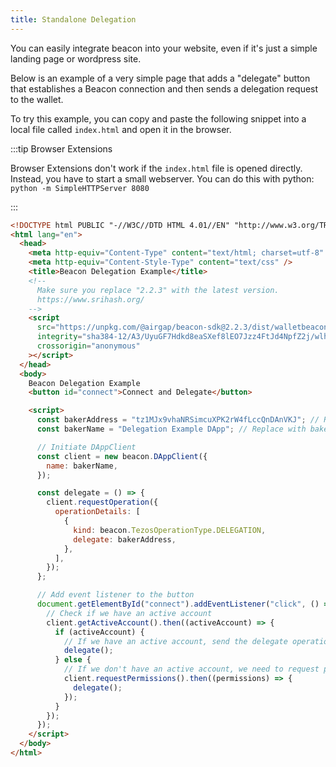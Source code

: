 ```yaml
---
title: Standalone Delegation
---
```


You can easily integrate beacon into your website, even if it's just a simple landing page or wordpress site.

Below is an example of a very simple page that adds a "delegate" button that establishes a Beacon connection and then sends a delegation request to the wallet.

To try this example, you can copy and paste the following snippet into a local file called `index.html` and open it in the browser.

:::tip Browser Extensions

Browser Extensions don't work if the `index.html` file is opened directly. Instead, you have to start a small webserver.
You can do this with python: `python -m SimpleHTTPServer 8080`

:::

```html
<!DOCTYPE html PUBLIC "-//W3C//DTD HTML 4.01//EN" "http://www.w3.org/TR/html4/strict.dtd">
<html lang="en">
  <head>
    <meta http-equiv="Content-Type" content="text/html; charset=utf-8" />
    <meta http-equiv="Content-Style-Type" content="text/css" />
    <title>Beacon Delegation Example</title>
    <!--
      Make sure you replace "2.2.3" with the latest version.
      https://www.srihash.org/
    -->
    <script
      src="https://unpkg.com/@airgap/beacon-sdk@2.2.3/dist/walletbeacon.min.js"
      integrity="sha384-12/A3/UyuGF7Hdkd8eaSXef8lEO7Jzz4FtJd4NpfZ2j/wlhPM2GWZPoxo8DkxwkI"
      crossorigin="anonymous"
    ></script>
  </head>
  <body>
    Beacon Delegation Example
    <button id="connect">Connect and Delegate</button>

    <script>
      const bakerAddress = "tz1MJx9vhaNRSimcuXPK2rW4fLccQnDAnVKJ"; // Replace with baker address
      const bakerName = "Delegation Example DApp"; // Replace with baker name / website

      // Initiate DAppClient
      const client = new beacon.DAppClient({
        name: bakerName,
      });

      const delegate = () => {
        client.requestOperation({
          operationDetails: [
            {
              kind: beacon.TezosOperationType.DELEGATION,
              delegate: bakerAddress,
            },
          ],
        });
      };

      // Add event listener to the button
      document.getElementById("connect").addEventListener("click", () => {
        // Check if we have an active account
        client.getActiveAccount().then((activeAccount) => {
          if (activeAccount) {
            // If we have an active account, send the delegate operation directly
            delegate();
          } else {
            // If we don't have an active account, we need to request permissions first and then send the delegate operation
            client.requestPermissions().then((permissions) => {
              delegate();
            });
          }
        });
      });
    </script>
  </body>
</html>
```
